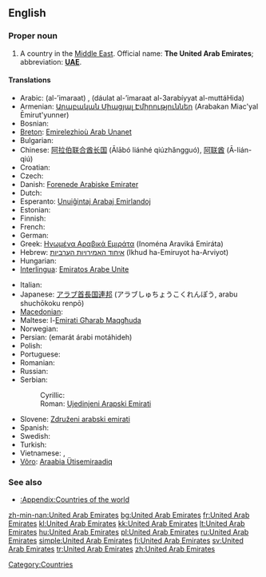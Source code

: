 ==English==
{{wikipedia}}

===Proper noun===
{{en-proper noun|sg=[[United]] [[Arab]] [[Emirate]]s}}

# A country in the [[Middle East]]. Official name: '''The United Arab Emirates'''; abbreviation: '''[[UAE]]'''.

====Translations====
{{trans-top|country in the Middle East}}
* Arabic: {{Arab|[[الإمارات]]}} (al-’imaraat) {{p}}, {{Arab|[[دولة الإمارات العربية المتحدة]]}} (dáulat al-’imaraat al-3arabíyyat al-muttáHida) {{p}}
* Armenian: [[Արաբական Միացյալ Էմիրություններ]] (Arabakan Miac'yal Ēmirut'yunner)
* Bosnian: {{t-|bs|Ujedinjeni Arapski Emirati|m|p}}
* [[Breton]]: [[Emirelezhioù Arab Unanet]]
* Bulgarian: {{t+|bg|Обединени Арабски Емирства|n|p|tr=Obedinéni Arábski Emírstva|sc=Cyrl}}
* Chinese: [[阿拉伯联合酋长国]] (Ālābó liánhé qiúzhǎngguó), [[阿联酋]] (Ā-lián-qiú)
* Croatian: {{t-|hr|Ujedinjeni Arapski Emirati|m|p}}
* Czech: {{t-|cs|Spojené arabské emiráty|m|p}}
* Danish: [[Forenede Arabiske Emirater]]
* Dutch: {{t+|nl|Verenigde Arabische Emiraten}}
* Esperanto: [[Unuiĝintaj Arabaj Emirlandoj]]
* Estonian: {{t-|et|Araabia Ühendemiraadid}}
* Finnish: {{t+|fi|Arabiemiirikunnat}}
* French: {{t+|fr|Émirats Arabes Unis|m|p}}
* German: {{t+|de|Vereinigte Arabische Emirate|f|p}}
* Greek: [[Ηνωμένα Αραβικά Εμιράτα]] {{n|p}} (Inoména Araviká Emiráta)
* Hebrew: [[איחוד האמירויות הערביות]] (Ikhud ha-Emiruyot ha-Arviyot)
* Hungarian: {{t|hu|Egyesült Arab Emírségek}}
* [[Interlingua]]: [[Emiratos Arabe Unite]]
{{trans-mid}}
* Italian: {{t-|it|Emirati Arabi Uniti|m|p}}
* Japanese: [[アラブ首長国連邦]] (アラブしゅちょうこくれんぽう, arabu shuchōkoku renpō)
* [[Macedonian]]: {{t+|mk|Обединети Арапски Емирати|m|p|tr=Obedíneti Árapski Emiráti|sc=Cyrl|xs=Macedonian}}
* Maltese: l-[[Emirati Għarab Maqgħuda]]
* Norwegian: {{t+|no|De forente arabiske emirater}}
* Persian: {{fa-Arab|[[امارات عربی متحده]]}} (emarát árabi motáhideh)
* Polish: {{t+|pl|Zjednoczone Emiraty Arabskie|m|p}}
* Portuguese: {{t+|pt|Emiratos Árabes Unidos|m|p}}
* Romanian: {{t-|ro|Emiratele Arabe Unite|n|p}}
* Russian: {{t+|ru|Объединённые Арабские Эмираты|m|p|tr=Ob”jedinjónnyje Arábskije Emiráty|sc=Cyrl}}
* Serbian:
*: Cyrillic: {{t-|sr|Уједињени Арапски Емирати|m|p|sc=Cyrl}}
*: Roman: [[Ujedinjeni Arapski Emirati#Serbian|Ujedinjeni Arapski Emirati]] {{m|p}}
* Slovene: [[Združeni arabski emirati]] {{m|p}}
* Spanish: {{t+|es|Emiratos Árabes Unidos|m|p}}
* Swedish: {{t+|sv|Förenade Arabemiraten}}
* Turkish: {{t+|tr|Birleşik Arap Emirlikleri}}
* Vietnamese: {{t-|vi|A-rập thống nhất Ê-mi-rát|xs=Vietnamese}}, {{t-|vi|A-rập TN Ê-mi-rát|xs=Vietnamese}}
* [[Võro]]: [[Araabia Ütisemiraadiq]]
{{trans-bottom}}

===See also===
* [[:Appendix:Countries of the world]]

[[Category:Countries]]

[[zh-min-nan:United Arab Emirates]]
[[bg:United Arab Emirates]]
[[fr:United Arab Emirates]]
[[kl:United Arab Emirates]]
[[kk:United Arab Emirates]]
[[lt:United Arab Emirates]]
[[hu:United Arab Emirates]]
[[pl:United Arab Emirates]]
[[ru:United Arab Emirates]]
[[simple:United Arab Emirates]]
[[fi:United Arab Emirates]]
[[sv:United Arab Emirates]]
[[tr:United Arab Emirates]]
[[zh:United Arab Emirates]]